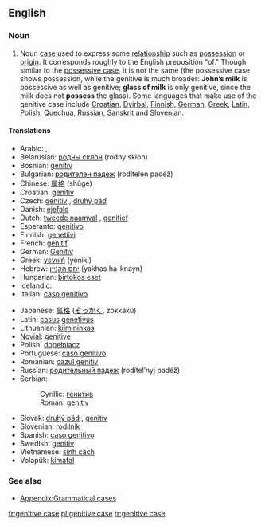 ==English==
{{wikipedia}}

===Noun===
{{en-noun|sg=[[genitive]] [[case]]}}

# {{grammar}} Noun [[case]] used to express some [[relationship]] such as [[possession]] or [[origin]]. It corresponds roughly to the English preposition "of." Though similar to the [[possessive case]], it is not the same (the possessive case shows possession, while the genitive is much broader: '''John’s milk''' is possessive as well as genitive; '''glass of milk''' is only genitive, since the milk does not '''possess''' the glass). Some languages that make use of the genitive case include [[Croatian]], [[Dyirbal]], [[Finnish]], [[German]], [[Greek]], [[Latin]], [[Polish]], [[Quechua]], [[Russian]], [[Sanskrit]] and [[Slovenian]].

====Translations====
{{trans-top|noun case used to express some relationship such as possession or origin}}
*Arabic: {{ARchar|[[حالة المضاف اليه|حَالةُ المُضَافِ إلَيْه]]}} {{unicode|(ħáːltu l-muɖáːfi iléyh)}},
*Belarusian: [[родны склон]] (rodny sklon) {{m}}
*Bosnian: [[genitiv]] {{m}}
*Bulgarian: [[родителен падеж]] (rodítelen padéž) {{m}}
*Chinese: [[属格]] (shǔgé)
*Croatian: [[genitiv]] {{m}}
*Czech: [[genitiv]] {{m}}, [[druhý pád]] {{m}}
*Danish: [[ejefald]]
*Dutch: [[tweede naamval]] {{m}}, [[genitief]] {{m}}
*Esperanto: [[genitivo]]
*Finnish: [[genetiivi]]
*French: [[génitif]] {{m}}
*German: [[Genitiv]] {{m}}
*Greek: [[γενική]] (yenikí) {{f}}
*Hebrew: [[יחס הקנײן]] (yakhas ha-knayn) {{m}}
*Hungarian: [[birtokos eset]]
*Icelandic: {{t+|is|eignarfall|n}}
*Italian: [[caso genitivo]] {{m}}
{{trans-mid}}
*Japanese: [[属格#Japanese|属格]] ([[ぞっかく]], zokkakú)
*Latin: [[casus]] [[genetivus]] {{m}}
*Lithuanian: [[kilmininkas]] {{m}}
*[[Novial]]: [[genitive]]
*Polish: [[dopełniacz]] {{m}}
*Portuguese: [[caso genitivo]] {{m}}
*Romanian: [[cazul genitiv]] {{m}}
*Russian: [[родительный падеж]] (rodítel’nyj padéž) {{m}}
*Serbian:
*:Cyrillic: [[генитив]] {{m}}
*:Roman: [[genitiv]] {{m}}
*Slovak: [[druhý pád]] {{m}}, [[genitív]] {{m}}
*Slovenian: [[rodilnik]] {{m}}
*Spanish: [[caso genitivo]] {{m}}
*Swedish: [[genitiv]]
*Vietnamese: [[sinh cách]]
*Volapük: [[kimafal]]
{{trans-bottom}}

===See also===
*[[Appendix:Grammatical cases]]

[[fr:genitive case]]
[[pl:genitive case]]
[[tr:genitive case]]